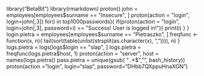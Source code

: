 library("BetaBit")
library(rmarkdown)
proton()
john = employees[employees$surname == "Insecure", ]
proton(action = "login", login=john[,3])
for(i in top1000passwords){
  if(proton(action = "login", login=john[,3], password=i) == "Success! User is logged in!"){
    print(i)
  }
}
login.pietra = employees[employees$surname == "Pietraszko", ]
freqfunc <- function(x, n){
  tail(sort(table(unlist(strsplit(as.character(x), ", ")))), n)
}
logs.pietra = logs[logs$login == "slap", ]
logs.pietra = freqfunc(logs.pietra$host, 1)
proton(action = "server", host = names(logs.pietra))
pass.pietra = unique(gsub( " .*$", "", bash_history))
proton(action = "login", login="slap", password="DHbb7QXppuHnaXGN")
